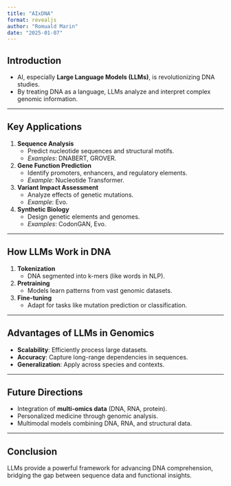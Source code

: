 ```yaml
---
title: "AIxDNA"
format: revealjs
author: "Romuald Marin"
date: "2025-01-07"
---
```

## Introduction

- AI, especially **Large Language Models (LLMs)**, is revolutionizing DNA studies.
- By treating DNA as a language, LLMs analyze and interpret complex genomic information.

---

## Key Applications

1. **Sequence Analysis**  
   - Predict nucleotide sequences and structural motifs.  
   - _Examples_: DNABERT, GROVER.

2. **Gene Function Prediction**  
   - Identify promoters, enhancers, and regulatory elements.  
   - _Example_: Nucleotide Transformer.

3. **Variant Impact Assessment**  
   - Analyze effects of genetic mutations.  
   - _Example_: Evo.

4. **Synthetic Biology**  
   - Design genetic elements and genomes.  
   - _Examples_: CodonGAN, Evo.

---

## How LLMs Work in DNA

1. **Tokenization**  
   - DNA segmented into k-mers (like words in NLP).  

2. **Pretraining**  
   - Models learn patterns from vast genomic datasets.  

3. **Fine-tuning**  
   - Adapt for tasks like mutation prediction or classification.

---

## Advantages of LLMs in Genomics

- **Scalability**: Efficiently process large datasets.  
- **Accuracy**: Capture long-range dependencies in sequences.  
- **Generalization**: Apply across species and contexts.

---

## Future Directions

- Integration of **multi-omics data** (DNA, RNA, protein).  
- Personalized medicine through genomic analysis.  
- Multimodal models combining DNA, RNA, and structural data.

---

## Conclusion

LLMs provide a powerful framework for advancing DNA comprehension, bridging the gap between sequence data and functional insights.
